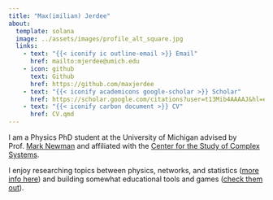 ```yaml
---
title: "Max(imilian) Jerdee"
about:
  template: solana
  image: ../assets/images/profile_alt_square.jpg
  links:
    - text: "{{< iconify ic outline-email >}} Email"
      href: mailto:mjerdee@umich.edu
    - icon: github
      text: Github
      href: https://github.com/maxjerdee
    - text: "{{< iconify academicons google-scholar >}} Scholar"
      href: https://scholar.google.com/citations?user=t13Mib4AAAAJ&hl=en
    - text: "{{< iconify carbon document >}} CV"
      href: CV.qmd
---
```


I am a Physics PhD student at the University of Michigan advised by Prof. [Mark Newman](https://websites.umich.edu/~mejn/) and affiliated with the [Center for the Study of Complex Systems](https://lsa.umich.edu/cscs). 

I enjoy researching topics between physics, networks, and statistics ([more info here](research.qmd)) and building somewhat educational tools and games ([check them out](demos.qmd)).